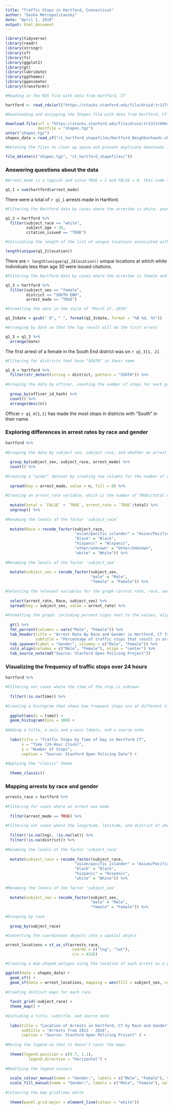 ```yaml
---
title: "Traffic Stops in Hartford, Connecticut"
author: "Dasha Metropolitansky"
date: "April 1, 2019"
output: html_document
---
```


```r
library(tidyverse)
library(readr)
library(stringr)
library(sf)
library(fs)
library(ggplot2)
library(gt)
library(lubridate)
library(ggthemes)
library(gganimate)
library(transformr)

#Reading in the RDS file with data from Hartford, CT

hartford <- read_rds(url("https://stacks.stanford.edu/file/druid:tr137st9964/tr137st9964_ct_hartford_2019_02_25.rds"))

#Downloading and unzipping the Shapes file with data from Hartford, CT

download.file(url = "https://stacks.stanford.edu/file/druid:tr137st9964/tr137st9964_ct_hartford_shapefiles_2019_02_25.tgz",
              destfile = "shapes.tgz") 
untar("shapes.tgz")
shapes_data = read_sf("ct_hartford_shapefiles/Hartford_Neighborhoods.shp")

#Deleting the files to clear up space and prevent duplicate downloads if running the code more than once

file_delete(c("shapes.tgz", "ct_hartford_shapefiles/"))
```

### Answering questions about the data
```r

#Arrest_made is a logical and since TRUE = 1 and FALSE = 0, this code totals the cases where an arrest was made. 

q1_1 = sum(hartford$arrest_made)
```
There were a total of `r q1_1` arrests made in Hartford.

```r

#Filtering the Hartford data by cases where the arrestee is white, younger than 30, and a citation was issued

q1_2 = hartford %>%
  filter(subject_race == "white",
         subject_age < 30,
         citation_issued == "TRUE") 

#Calculating the length of the list of unique locations associated with the above subsetted dataframe

length(unique(q1_2$location))
```
There are `r length(unique(q1_2$location))` unique locations at which white individuals less than age 30 were issued citations.

```r

#Filtering the Hartford data by cases where the arrestee is female and an arrest was made in the South End district

q1_3 = hartford %>% 
  filter(subject_sex == "female",
         district == "SOUTH END",
         arrest_made == "TRUE")

#Formatting the date in the style of "March 27, 2019"

q1_3$date = gsub(" 0", " ", format(q1_3$date, format = "%B %d, %Y"))

#Arranging by date so that the top result will be the first arrest

q1_3 = q1_3 %>%
  arrange(date)
```
The first arrest of a female in the South End district was on `r q1_3[1, 2]`.

```r

#Filtering for districts that have "SOUTH" in their name

q1_4 = hartford %>% 
  filter(str_detect(string = district, pattern = "SOUTH")) %>%
  
#Grouping the data by officer, counting the number of stops for each group, and arranging in descending order so that the top result will have the greatest number of stops
  
  group_by(officer_id_hash) %>%
  count() %>% 
  arrange(desc(n))
```
Officer `r q1_4[1,1]` has made the most stops in districts with “South” in their name.

### Exploring differences in arrest rates by race and gender

```r
hartford %>%
  
#Grouping the data by subject sex, subject race, and whether an arrest was made, and counting the number of stops for each group
  
  group_by(subject_sex, subject_race, arrest_made) %>% 
  count() %>%
  
#Creating a "wider" dataset by creating two columns for the number of cases where arrest_made = FALSE and arrest_made = TRUE
  
  spread(key = arrest_made, value = n, fill = 0) %>%
  
#Creating an arrest_rate variable, which is the number of TRUEs/total number of stops for each race-gender grouping
  
  mutate(total = `FALSE` + `TRUE`, arrest_rate = `TRUE`/total) %>% 
  ungroup() %>%
  
#Renaming the levels of the factor 'subject_race'
  
  mutate(Race = recode_factor(subject_race,
                              "asian/pacific islander" = "Asian/Pacific Islander",
                              "black" = "Black",
                              "hispanic" = "Hispanic",
                              "other/unknown" = "Other/Unknown",
                              "white" = "White")) %>%
  
#Renaming the levels of the factor 'subject_sex'
  
  mutate(subject_sex = recode_factor(subject_sex, 
                                     "male" = "Male", 
                                     "female" = "Female")) %>%
  
#Selecting the relevant variables for the graph (arrest rate, race, and sex) and creating a table where the "subject_sex" column is replaced by "male" and "female" columns and arrest_rate is the value for each race/gender grouping rather than its own column 
  
  select(arrest_rate, Race, subject_sex) %>%
  spread(key = subject_sex, value = arrest_rate) %>%
  
#Formatting the graph: including percent signs next to the values, aligning the column text, and creating a title, subtitle, and source note
  
  gt() %>%
  fmt_percent(columns = vars("Male", "Female")) %>%
  tab_header(title = "Arrest Rate By Race and Gender in Hartford, CT from 2013-2016", 
             subtitle = "Percentage of traffic stops that result in arrests") %>%
  tab_spanner(label = "Gender", columns = c("Male", "Female")) %>%
  cols_align(columns = c("Male", "Female"), align = "center") %>%
  tab_source_note(md("Source: Stanford Open Policing Project")) 
```

### Visualizing the frequency of traffic stops over 24 hours 

```r
hartford %>% 
  
#Filtering out cases where the time of the stop is unknown
  
  filter(!is.na(time)) %>%
  
#Creating a histogram that shows how frequent stops are at different times
  
  ggplot(aes(x = time)) + 
  geom_histogram(bins = 300) + 
  
#Adding a title, x-axis and y-axis labels, and a source note
  
  labs(title = "Traffic Stops by Time of Day in Hartford CT", 
       x = "Time (24-Hour Clock)",
       y = "Number of Stops",
       caption = "Source: Stanford Open Policing Data") +
  
#Applying the "classic" theme
  
  theme_classic()
```

### Mapping arrests by race and gender 

```r
arrests_race = hartford %>% 
  
#Filtering for cases where an arrest was made
  
  filter(arrest_made == TRUE) %>% 
  
#Filtering out cases where the longitude, latitude, and district of where the arrest took place are unknown
  
  filter(!is.na(lng), !is.na(lat)) %>%
  filter(!is.na(district)) %>%
  
#Renaming the levels of the factor 'subject_race'
  
  mutate(subject_race = recode_factor(subject_race,
                              "asian/pacific islander" = "Asian/Pacific Islander",
                              "black" = "Black",
                              "hispanic" = "Hispanic",
                              "white" = "White")) %>%
  
#Renaming the levels of the factor 'subject_sex'
  
  mutate(subject_sex = recode_factor(subject_sex, 
                                     "male" = "Male", 
                                     "female" = "Female")) %>%
  
#Grouping by race
  
  group_by(subject_race)

#Converting the coordinates objects into a spatial object

arrest_locations = st_as_sf(arrests_race, 
                             coords = c("lng", "lat"), 
                             crs = 4326)

#Creating a map-shaped polygon using the location of each arrest as a point and colouring each point by the arrestee's gender

ggplot(data = shapes_data) +
  geom_sf() +
  geom_sf(data = arrest_locations, mapping = aes(fill = subject_sex, colour = subject_sex)) +
  
#Creating distinct maps for each race
  
  facet_grid(~subject_race) +
  theme_map() + 
  
#Including a title, subtitle, and source note
  
  labs(title = "Location of Arrests in Hartford, CT by Race and Gender",
       subtitle = "Arrests from 2013 - 2016", 
       caption = "Source: Stanford Open Policing Project" ) + 
  
#Moving the legend so that it doesn't cover the maps
  
  theme(legend.position = c(0.7, 1.1),
          legend.direction = "horizontal") +
  
#Modifying the legend colours
  
  scale_colour_manual(name = "Gender:", labels = c("Male", "Female"), values = c("royalblue2", "violetred1")) +
  scale_fill_manual(name = "Gender:", labels = c("Male", "Female"), values = c("royalblue2", "violetred1")) +
  
#Colouring the map gridlines white
  
  theme(panel.grid.major = element_line(colour = "white"))
```